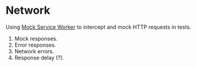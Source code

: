 # Network

Using [Mock Service Worker](https://mswjs.io) to intercept and mock HTTP requests in tests.

1. Mock responses.
1. Error responses.
1. Network errors.
1. Response delay (?).
